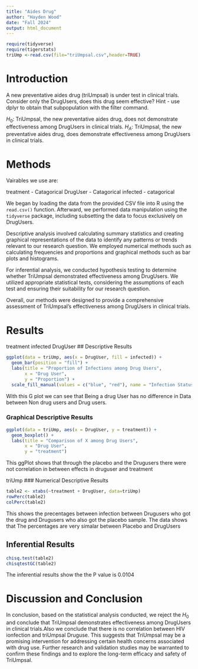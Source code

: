 ```yaml
---
title: "Aides Drug"
author: "Hayden Wood"
date: "Fall 2024"
output: html_document
---
```


```r
require(tidyverse)
require(tigerstats)
triUmp <-read.csv(file="triUmpsal.csv",header=TRUE)
```

# Introduction

<!--In this section you explain what you are trying to show.  Where did the data come from?  What is the research or other question you are trying to answer?.  If you skimp in this section expect to be marked down in your grade. Paint a picture of the project a couple of paragraphs is expected!-->

A new  preventative aides drug (triUmpsal) is under test in clinical trials. Consider only the DrugUsers, does this drug seem effective?  Hint - use dplyr to obtain that subpopulation with the filter command.

$H_0$: TriUmpsal, the new preventative aides drug, does not demonstrate effectiveness among DrugUsers in clinical trials.
$H_A$: TriUmpsal, the new preventative aides drug, does demonstrate effectiveness among DrugUsers in clinical trials.

# Methods

<!--Decide on your methods:  use "variable analysis" or other appropriate descriptors.  Make sure to choose at least one graphical method and at least one numerical method. Discuss what data manipulations may be needed for example subsetting or other binning procedures and what sort of graphical displays and inferential tools will be used!-->

Vairables we use are:

treatment - Catagorical
DrugUser - Catagorical
infected - catagorical  

We began by loading the data from the provided CSV file into R using the `read.csv()` function. Afterward, we performed data manipulation using the `tidyverse` package, including subsetting the data to focus exclusively on DrugUsers. 

Descriptive analysis involved calculating summary statistics and creating graphical representations of the data to identify any patterns or trends relevant to our research question. We employed numerical methods such as calculating frequencies and proportions and graphical methods such as bar plots and histograms.

For inferential analysis, we conducted hypothesis testing to determine whether TriUmpsal demonstrated effectiveness among DrugUsers. We utilized appropriate statistical tests, considering the assumptions of each test and ensuring their suitability for our research question.

Overall, our methods were designed to provide a comprehensive assessment of TriUmpsal's effectiveness among DrugUsers in clinical trials. 
 
      
# Results

<!--Divide this section into two sub-sections:  One for your descriptive  results and one for your inferential results.!-->
treatment infected DrugUser
## Descriptive Results
```r
ggplot(data = triUmp, aes(x = DrugUser, fill = infected)) +
  geom_bar(position = "fill") +
  labs(title = "Proportion of Infections among Drug Users",
       x = "Drug User",
       y = "Proportion") +
  scale_fill_manual(values = c("blue", "red"), name = "Infection Status")
```
With this G plot we can see that Being a drug User has no difference in Data between Non drug users and Drug users. 

### Graphical Descriptive Results

<!--Graphical results here.  Make sure to show your code.  Provide appropriate labels for axes, giving units if possible, and provide a good title for the graph, too.  Use the graphical results to describe the patterns if any that exist in the data as focused toward the research question. Bottom line is to explain the features of the graph that are relevant to conforming or departing to what is expected by your null hypothesis !-->
```r
ggplot(data = triUmp, aes(x = DrugUser, y = treatment)) +
  geom_boxplot() +
  labs(title = "Comparison of X among Drug Users",
       x = "Drug User",
       y = "treatment")
```
This  ggPlot shows that through the placebo and the Drugusers there were not correlation in between effects in druguser and treatment 

triUmp
### Numerical Descriptive Results

<!--Numerical results go here. Use the numerical results to describe the patterns if any that exist in the data as focused toward the research question!-->
```r
table2 <- xtabs(~treatment + DrugUser, data=triUmp)
rowPerc(table2)
colPerc(table2)
```
This shows the precentages between infection between Drugusers who got the drug and Drugusers who also got the placebo sample. The data shows that The percentages are very simalar between Placebo and DrugUsers

## Inferential Results

<!--State hypothesis clearly.  Make sure your discussion of the inferential test covers all the aspects that the test output produces, such as test statistic, p-value etc.  Make a decision about the null hypothesis, explain the assumptions on which the selected test/procedure was based, and why the chosen procedure satisfys the assumptions and is appropriate to answer the research question!-->
```r
chisq.test(table2)
chisqtestGC(table2)
```
The inferential results show the the P value is 0.0104 

# Discussion and Conclusion

<!--Discussion and conclusion here.  If you found a relationship be sure to consider whether the relationship occurs because one of the variavbles causes the other, or whether they perhasps are related for some other reason.  Watch the chapter 6 videos from the GeorgeTown videos collection.!-->

In conclusion, based on the statistical analysis conducted, we reject the $H_0$ and conclude that TriUmpsal demonstrates effectiveness among DrugUsers in clinical trials.Also we conclude that there is no correlation between HIV ionfection and triUmpsal Druguse. This suggests that TriUmpsal may be a promising intervention for addressing certain health concerns associated with drug use. Further research and validation studies may be warranted to confirm these findings and to explore the long-term efficacy and safety of TriUmpsal.
